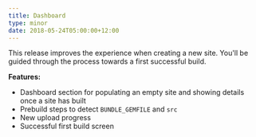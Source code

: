 ```yaml
---
title: Dashboard
type: minor
date: 2018-05-24T05:00:00+12:00
---
```


This release improves the experience when creating a new site. You'll be guided through the process towards a first successful build.

**Features:**

* Dashboard section for populating an empty site and showing details once a site has built
* Prebuild steps to detect `BUNDLE_GEMFILE` and `src`
* New upload progress
* Successful first build screen